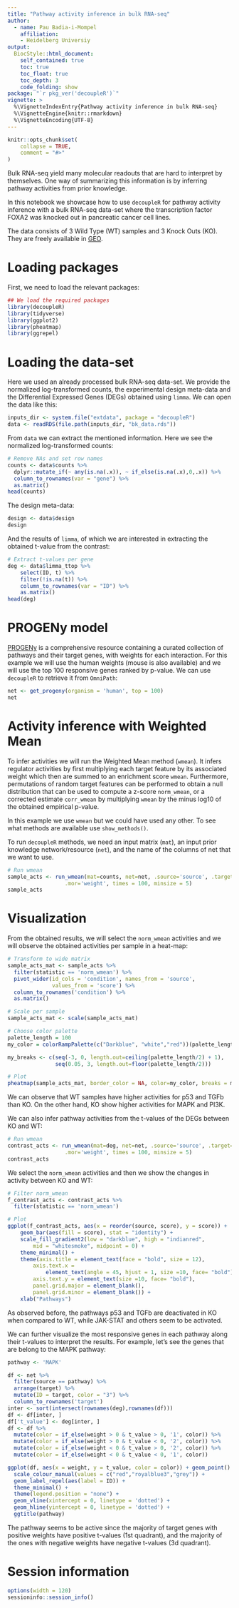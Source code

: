```yaml
---
title: "Pathway activity inference in bulk RNA-seq"
author:
  - name: Pau Badia-i-Mompel
    affiliation:
    - Heidelberg Universiy
output: 
  BiocStyle::html_document:
    self_contained: true
    toc: true
    toc_float: true
    toc_depth: 3
    code_folding: show
package: "`r pkg_ver('decoupleR')`"
vignette: >
  %\VignetteIndexEntry{Pathway activity inference in bulk RNA-seq}
  %\VignetteEngine{knitr::rmarkdown}
  %\VignetteEncoding{UTF-8}
---
```


```r
knitr::opts_chunk$set(
    collapse = TRUE,
    comment = "#>"
)
```
 
Bulk RNA-seq yield many molecular readouts that are hard to interpret by
themselves. One way of summarizing this information is by inferring pathway
activities from prior knowledge.

In this notebook we showcase how to use `decoupleR` for pathway activity
inference with a bulk RNA-seq data-set where the transcription factor FOXA2 was
knocked out in pancreatic cancer cell lines. 

The data consists of 3 Wild Type (WT) samples and 3 Knock Outs (KO). They are
freely available in 
[GEO](https://www.ncbi.nlm.nih.gov/geo/query/acc.cgi?acc=GSE119931).

# Loading packages
First, we need to load the relevant packages:

```r
## We load the required packages
library(decoupleR)
library(tidyverse)
library(ggplot2)
library(pheatmap)
library(ggrepel)
```

# Loading the data-set
Here we used an already processed bulk RNA-seq data-set. We provide the
normalized log-transformed counts, the experimental design meta-data and the
Differential Expressed Genes (DEGs) obtained using `limma`.
We can open the data like this:
```r
inputs_dir <- system.file("extdata", package = "decoupleR")
data <- readRDS(file.path(inputs_dir, "bk_data.rds"))
```

From `data` we can extract the mentioned information. Here we see the normalized
log-transformed counts:
```r
# Remove NAs and set row names
counts <- data$counts %>%
  dplyr::mutate_if(~ any(is.na(.x)), ~ if_else(is.na(.x),0,.x)) %>% 
  column_to_rownames(var = "gene") %>% 
  as.matrix()
head(counts)
```

The design meta-data:
```r
design <- data$design
design
```

And the results of `limma`, of which we are interested in extracting the
obtained t-value from the contrast:
```r
# Extract t-values per gene
deg <- data$limma_ttop %>%
    select(ID, t) %>% 
    filter(!is.na(t)) %>% 
    column_to_rownames(var = "ID") %>%
    as.matrix()
head(deg)
```

# PROGENy model
[PROGENy](https://saezlab.github.io/progeny/) is a comprehensive resource
containing a curated collection of pathways and their target genes, with weights
for each interaction. For this example we will use the human weights
(mouse is also available) and we will use the top 100 responsive genes ranked
by p-value. We can use `decoupleR` to retrieve it from `OmniPath`:

```r
net <- get_progeny(organism = 'human', top = 100)
net
```

# Activity inference with Weighted Mean
To infer activities we will run the Weighted Mean method (`wmean`). It infers
regulator activities by first multiplying each target feature by its associated
weight which then are summed to an enrichment score `wmean`. Furthermore,
permutations of random target features can be performed to obtain a null
distribution that can be used to compute a z-score `norm_wmean`, or a corrected
estimate `corr_wmean` by multiplying `wmean` by the minus log10 of the obtained
empirical p-value.

In this example we use `wmean` but we could have used any other.
To see what methods are available use `show_methods()`.

To run `decoupleR` methods, we need an input matrix (`mat`), an input prior
knowledge network/resource (`net`), and the name of the columns of net that we
want to use.

```r
# Run wmean
sample_acts <- run_wmean(mat=counts, net=net, .source='source', .target='target',
                  .mor='weight', times = 100, minsize = 5)
sample_acts
```

# Visualization

From the obtained results, we will select the `norm_wmean` activities and we 
will observe the obtained activities per sample in a heat-map:
```r
# Transform to wide matrix
sample_acts_mat <- sample_acts %>%
  filter(statistic == 'norm_wmean') %>%
  pivot_wider(id_cols = 'condition', names_from = 'source',
              values_from = 'score') %>%
  column_to_rownames('condition') %>%
  as.matrix()

# Scale per sample
sample_acts_mat <- scale(sample_acts_mat)

# Choose color palette
palette_length = 100
my_color = colorRampPalette(c("Darkblue", "white","red"))(palette_length)

my_breaks <- c(seq(-3, 0, length.out=ceiling(palette_length/2) + 1),
               seq(0.05, 3, length.out=floor(palette_length/2)))

# Plot
pheatmap(sample_acts_mat, border_color = NA, color=my_color, breaks = my_breaks) 
```

We can observe that WT samples have higher activities for p53 and TGFb than KO.
On the other hand, KO show higher activities for MAPK and PI3K.

We can also infer pathway activities from the t-values of the DEGs between KO
and WT:
```r
# Run wmean
contrast_acts <- run_wmean(mat=deg, net=net, .source='source', .target='target',
                  .mor='weight', times = 100, minsize = 5)
contrast_acts
```

We select the `norm_wmean` activities and then we show the changes
in activity between KO and WT:

```r
# Filter norm_wmean
f_contrast_acts <- contrast_acts %>%
  filter(statistic == 'norm_wmean')

# Plot
ggplot(f_contrast_acts, aes(x = reorder(source, score), y = score)) + 
    geom_bar(aes(fill = score), stat = "identity") +
    scale_fill_gradient2(low = "darkblue", high = "indianred", 
        mid = "whitesmoke", midpoint = 0) + 
    theme_minimal() +
    theme(axis.title = element_text(face = "bold", size = 12),
        axis.text.x = 
            element_text(angle = 45, hjust = 1, size =10, face= "bold"),
        axis.text.y = element_text(size =10, face= "bold"),
        panel.grid.major = element_blank(), 
        panel.grid.minor = element_blank()) +
    xlab("Pathways")
```

As observed before, the pathways p53 and TGFb are deactivated in KO when
compared to WT, while JAK-STAT and others seem to be activated.

We can further visualize the most responsive genes in each pathway along their
t-values to interpret the results. For example, let's see the genes that are 
belong to the MAPK pathway:
```r
pathway <- 'MAPK'

df <- net %>%
  filter(source == pathway) %>%
  arrange(target) %>%
  mutate(ID = target, color = "3") %>%
  column_to_rownames('target')
inter <- sort(intersect(rownames(deg),rownames(df)))
df <- df[inter, ]
df['t_value'] <- deg[inter, ]
df <- df %>%
  mutate(color = if_else(weight > 0 & t_value > 0, '1', color)) %>%
  mutate(color = if_else(weight > 0 & t_value < 0, '2', color)) %>%
  mutate(color = if_else(weight < 0 & t_value > 0, '2', color)) %>%
  mutate(color = if_else(weight < 0 & t_value < 0, '1', color))

ggplot(df, aes(x = weight, y = t_value, color = color)) + geom_point() +
  scale_colour_manual(values = c("red","royalblue3","grey")) +
  geom_label_repel(aes(label = ID)) + 
  theme_minimal() +
  theme(legend.position = "none") +
  geom_vline(xintercept = 0, linetype = 'dotted') +
  geom_hline(yintercept = 0, linetype = 'dotted') +
  ggtitle(pathway)


```

The pathway seems to be active since the majority of target genes with positive
weights have positive t-values (1st quadrant), and the majority of the ones with
negative weights have negative t-values (3d quadrant).

# Session information

```r
options(width = 120)
sessioninfo::session_info()
```
